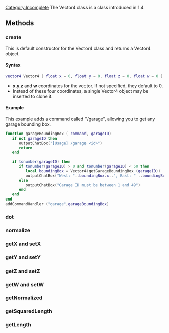 
[[/Category:Incomplete.md|Category:Incomplete]]
The Vector4 class is a class introduced in 1.4

==Methods==
===create===
This is default constructor for the Vector4 class and returns a Vector4 object.

====Syntax====
<syntaxhighlight lang="lua">vector4 Vector4 ( float x = 0, float y = 0, float z = 0, float w = 0 )</syntaxhighlight>

* '''x''','''y''','''z''' and '''w''' coordinates for the vector. If not specified, they default to 0.
* Instead of these four coordinates, a single Vector4 object may be inserted to clone it.

====Example====
This example adds a command called "/garage", allowing you to get any garage bounding box.
<section name="Client" class="client" show="true">
<syntaxhighlight lang="lua">
function garageBoundingBox ( command, garageID)
   if not garageID then
      outputChatBox("[Usage] /garage <id>")
      return
   end
	
   if tonumber(garageID) then 
      if tonumber(garageID) > 0 and tonumber(garageID) < 50 then
         local boundingBox = Vector4(getGarageBoundingBox (garageID)) 
         outputChatBox("West: "..boundingBox.x..", East: " ..boundingBox.y..", South: "..boundingBox.z.." North: "..boundingBox.w)
      else
         outputChatBox("Garage ID must be between 1 and 49")
      end 
   end 
end 
addCommandHandler ("garage",garageBoundingBox)
</syntaxhighlight>
</section>

===dot===
===normalize===

===getX and setX===
===getY and setY===
===getZ and setZ===
===getW and setW===
===getNormalized===
===getSquaredLength===
===getLength===